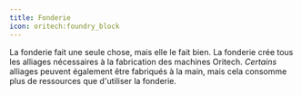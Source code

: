 ```yaml
---
title: Fonderie
icon: oritech:foundry_block
---
```


La fonderie fait une seule chose, mais elle le fait bien. La fonderie crée tous les alliages nécessaires à la fabrication des machines Oritech. *Certains* alliages peuvent également être fabriqués à la main, mais cela consomme plus de ressources que d'utiliser la fonderie.
